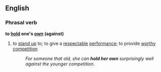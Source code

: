 ==English==
===Phrasal verb===
'''to [[hold]] one's [[own]] (against)''' 

#{{idiom}} to [[stand up]] to; to give a [[respectable]] [[performance]]; to provide [[worthy]] [[competition]]
#: ''For someone that old, she can '''hold her own''' surprisingly well against the younger competition.''